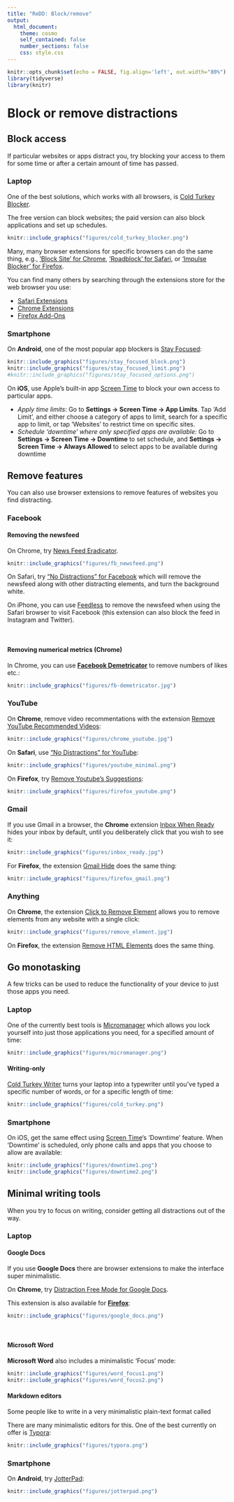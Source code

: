 ```yaml
---
title: "ReDD: Block/remove"
output:
  html_document:
    theme: cosmo
    self_contained: false
    number_sections: false
    css: style.css
---
```



```r
knitr::opts_chunk$set(echo = FALSE, fig.align='left', out.width="80%")
library(tidyverse)
library(knitr)

```


# Block or remove distractions {.tabset}
## Block access
If particular websites or apps distract you, try blocking your access to them for some time or after a certain amount of time has passed.

### Laptop
One of the best solutions, which works with all browsers, is [Cold Turkey Blocker](https://getcoldturkey.com/).

The free version can block websites; the paid version can also block applications and set up schedules.

```r
knitr::include_graphics("figures/cold_turkey_blocker.png")
```

Many, many browser extensions for specific browsers can do the same thing, e.g., ['Block Site' for Chrome](https://chrome.google.com/webstore/detail/block-site-website-blocke/eiimnmioipafcokbfikbljfdeojpcgbh/related?hl=en), ['Roadblock' for Safari](https://safari-extensions.apple.com/details/?id=com.obiedcorner.Roadblock-WE58FS6Q6B), or ['Impulse Blocker' for Firefox](https://addons.mozilla.org/en-US/firefox/addon/impulse-blocker/?src=search).

You can find many others by searching through the extensions store for the web browser you use:

- [Safari Extensions](https://safari-extensions.apple.com)
- [Chrome Extensions](https://chrome.google.com/webstore/category/extensions?hl=en)
- [Firefox Add-Ons](https://addons.mozilla.org/en-GB/firefox/)

### Smartphone
On **Android**, one of the most popular app blockers is [Stay Focused](https://play.google.com/store/apps/details?id=com.stayfocused&hl=en_GB):

```r
knitr::include_graphics("figures/stay_focused_block.png")
knitr::include_graphics("figures/stay_focused_limit.png")
#knitr::include_graphics("figures/stay_focused_options.png")
```

On **iOS**, use Apple's built-in app [Screen Time](https://support.apple.com/en-gb/HT208982) to block your own access to particular apps.

- *Apply time limits*: Go to **Settings -> Screen Time -> App Limits**. Tap 'Add Limit', and either choose a category of apps to limit, search for a specific app to limit, or tap 'Websites' to restrict time on specific sites.
- *Schedule 'downtime' where only specified apps are available*: Go to **Settings -> Screen Time -> Downtime** to set schedule, and **Settings -> Screen Time -> Always Allowed** to select apps to be available during downtime


## Remove features
You can also use browser extensions to remove features of websites you find distracting.

### Facebook
#### Removing the newsfeed
On Chrome, try [News Feed Eradicator](https://chrome.google.com/webstore/detail/news-feed-eradicator-for/fjcldmjmjhkklehbacihaiopjklihlgg).

```r
knitr::include_graphics("figures/fb_newsfeed.png")
```

On Safari, try ["No Distractions" for Facebook](https://apps.apple.com/gb/app/no-distractions-for-facebook/id1464306838?mt=12) which will remove the newsfeed along with other distracting elements, and turn the background white.

On iPhone, you can use [Feedless](https://apps.apple.com/us/app/feedless-newsfeed-blocker/id1339509325) to remove the newsfeed when using the Safari browser to visit Facebook (this extension can also block the feed in Instagram and Twitter).

<!-- ```{r, out.width="80%", fig.align='center'} -->
<!-- knitr::include_graphics("figures/feedless.png") -->
<!-- ``` -->

<br>

#### Removing numerical metrics (Chrome)
In Chrome, you can use [**Facebook Demetricator**](https://chrome.google.com/webstore/detail/facebook-demetricator/dbkgglbefgkimiadfjmgnkjmaoahephg) to remove numbers of likes etc.:

```r
knitr::include_graphics("figures/fb-demetricator.jpg")
```

### YouTube
On **Chrome**, remove video recommentations with the extension [Remove YouTube Recommended Videos](https://chrome.google.com/webstore/detail/remove-youtube-recommende/khncfooichmfjbepaaaebmommgaepoid):

```r
knitr::include_graphics("figures/chrome_youtube.jpg")
```


On **Safari**, use ["No Distractions" for YouTube](https://apps.apple.com/gb/app/no-distractions-for-youtube/id1482507016?mt=12):

```r
knitr::include_graphics("figures/youtube_minimal.png")
```

On **Firefox**, try [Remove Youtube's Suggestions](https://addons.mozilla.org/en-US/firefox/addon/remove-youtube-s-suggestions/):

```r
knitr::include_graphics("figures/firefox_youtube.png")
```


### Gmail
If you use Gmail in a browser, the **Chrome** extension [Inbox When Ready](https://chrome.google.com/webstore/detail/inbox-when-ready-for-gmai/cdedhgmbfjhobfnphaoihdfmnjidcpim?hl=gb) hides your inbox by default, until you deliberately click that you wish to see it:

```r
knitr::include_graphics("figures/inbox_ready.jpg")
```

For **Firefox**, the extension [Gmail Hide](https://addons.mozilla.org/en-US/firefox/addon/gmail-hide/?src=search) does the same thing:

```r
knitr::include_graphics("figures/firefox_gmail.png")
```


### Anything
On **Chrome**, the extension [Click to Remove Element](https://chrome.google.com/webstore/detail/click-to-remove-element/jcgpghgjhhahcefnfpbncdmhhddedhnk?hl=gb) allows you to remove elements from any website with a single click:

```r
knitr::include_graphics("figures/remove_element.jpg")
```

On **Firefox**, the extension [Remove HTML Elements](https://addons.mozilla.org/en-US/firefox/addon/remove-html-elements/?src=search) does the same thing.


## Go monotasking
A few tricks can be used to reduce the functionality of your device to just those apps you need.

### Laptop
One of the currently best tools is [Micromanager](https://getcoldturkey.com/micromanager/) which allows you lock yourself into just those applications you need, for a specified amount of time:

```r
knitr::include_graphics("figures/micromanager.png")
```



#### Writing-only
[Cold Turkey Writer](https://getcoldturkey.com/writer/) turns your laptop into a typewriter until you've typed a specific number of words, or for a specific length of time:

```r
knitr::include_graphics("figures/cold_turkey.png")
```


### Smartphone
On iOS, get the same effect using [Screen Time](https://support.apple.com/en-gb/HT208982)'s 'Downtime' feature.
When 'Downtime' is scheduled, only phone calls and apps that you choose to allow are available:

```r
knitr::include_graphics("figures/downtime1.png")
knitr::include_graphics("figures/downtime2.png")
```



## Minimal writing tools
When you try to focus on writing, consider getting all distractions out of the way.

### Laptop
#### Google Docs
If you use **Google Docs** there are browser extensions to make the interface super minimalistic.

On **Chrome**, try [Distraction Free Mode for Google Docs](https://chrome.google.com/webstore/detail/distraction-free-mode-for/blmejkgbnceohgjfnoiegdlbfkmpkeha).

This extension is also available for [**Firefox**](https://addons.mozilla.org/en-US/firefox/addon/distraction-free-google-docs/):

```r
knitr::include_graphics("figures/google_docs.png")
```

<br>

#### Microsoft Word
**Microsoft Word** also includes a minimalistic 'Focus' mode:

```r
knitr::include_graphics("figures/word_focus1.png")
knitr::include_graphics("figures/word_focus2.png")
```


#### Markdown editors
Some people like to write in a very minimalistic plain-text format called

There are many minimalistic editors for this.
One of the best currently on offer is [Typora](https://www.typora.io):
```r
knitr::include_graphics("figures/typora.png")
```



### Smartphone
On **Android**, try [JotterPad](https://play.google.com/store/apps/details?id=com.jotterpad.x&hl=en&gl=us):

```r
knitr::include_graphics("figures/jotterpad.png")
```


